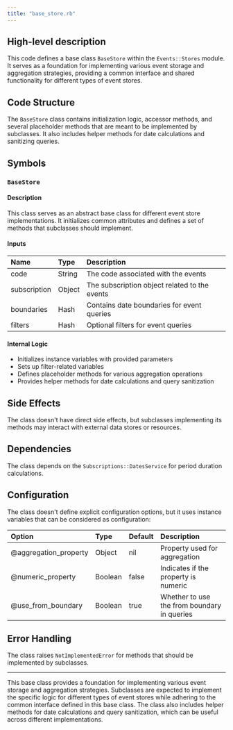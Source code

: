 ```yaml
---
title: "base_store.rb"
---
```


## High-level description
This code defines a base class `BaseStore` within the `Events::Stores` module. It serves as a foundation for implementing various event storage and aggregation strategies, providing a common interface and shared functionality for different types of event stores.

## Code Structure
The `BaseStore` class contains initialization logic, accessor methods, and several placeholder methods that are meant to be implemented by subclasses. It also includes helper methods for date calculations and sanitizing queries.

## Symbols

### `BaseStore`
#### Description
This class serves as an abstract base class for different event store implementations. It initializes common attributes and defines a set of methods that subclasses should implement.

#### Inputs
| Name | Type | Description |
|:-----|:-----|:------------|
| code | String | The code associated with the events |
| subscription | Object | The subscription object related to the events |
| boundaries | Hash | Contains date boundaries for event queries |
| filters | Hash | Optional filters for event queries |

#### Internal Logic
- Initializes instance variables with provided parameters
- Sets up filter-related variables
- Defines placeholder methods for various aggregation operations
- Provides helper methods for date calculations and query sanitization

## Side Effects
The class doesn't have direct side effects, but subclasses implementing its methods may interact with external data stores or resources.

## Dependencies
The class depends on the `Subscriptions::DatesService` for period duration calculations.

## Configuration
The class doesn't define explicit configuration options, but it uses instance variables that can be considered as configuration:

| Option | Type | Default | Description |
|:-------|:-----|:--------|:------------|
| @aggregation_property | Object | nil | Property used for aggregation |
| @numeric_property | Boolean | false | Indicates if the property is numeric |
| @use_from_boundary | Boolean | true | Whether to use the from boundary in queries |

## Error Handling
The class raises `NotImplementedError` for methods that should be implemented by subclasses.

___

This base class provides a foundation for implementing various event storage and aggregation strategies. Subclasses are expected to implement the specific logic for different types of event stores while adhering to the common interface defined in this base class. The class also includes helper methods for date calculations and query sanitization, which can be useful across different implementations.